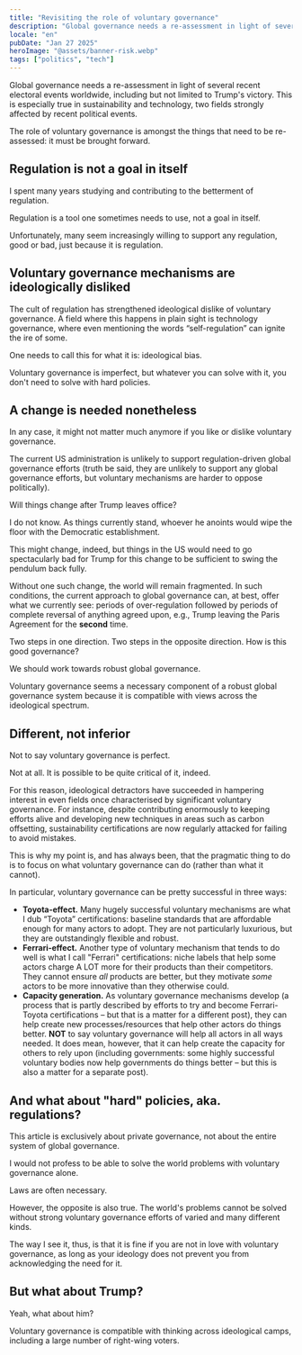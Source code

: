 ```yaml
---
title: "Revisiting the role of voluntary governance"
description: "Global governance needs a re-assessment in light of several recent electoral events worldwide. Re-examining the role of voluntary governance might help."
locale: "en"
pubDate: "Jan 27 2025"
heroImage: "@assets/banner-risk.webp"
tags: ["politics", "tech"]
---
```


Global governance needs a re-assessment in light of several recent electoral events worldwide, including but not limited to Trump's victory. This is especially true in sustainability and technology, two fields strongly affected by recent political events.

The role of voluntary governance is amongst the things that need to be re-assessed: it must be brought forward.

## Regulation is not a goal in itself
I spent many years studying and contributing to the betterment of regulation.

Regulation is a tool one sometimes needs to use, not a goal in itself.

Unfortunately, many seem increasingly willing to support any regulation, good or bad, just because it is regulation.

## Voluntary governance mechanisms are ideologically disliked
The cult of regulation has strengthened ideological dislike of voluntary governance. A field where this happens in plain sight is technology governance, where even mentioning the words “self-regulation” can ignite the ire of some.

One needs to call this for what it is: ideological bias.

Voluntary governance is imperfect, but whatever you can solve with it, you don't need to solve with hard policies.

## A change is needed nonetheless
In any case, it might not matter much anymore if you like or dislike voluntary governance.

The current US administration is unlikely to support regulation-driven global governance efforts (truth be said, they are unlikely to support any global governance efforts, but voluntary mechanisms are harder to oppose politically).

Will things change after Trump leaves office?

I do not know. As things currently stand, whoever he anoints would wipe the floor with the Democratic establishment.

This might change, indeed, but things in the US would need to go spectacularly bad for Trump for this change to be sufficient to swing the pendulum back fully.

Without one such change, the world will remain fragmented. In such conditions, the current approach to global governance can, at best, offer what we currently see: periods of over-regulation followed by periods of complete reversal of anything agreed upon, e.g., Trump leaving the Paris Agreement for the **second** time.

Two steps in one direction. Two steps in the opposite direction. How is this good governance?

We should work towards robust global governance.

Voluntary governance seems a necessary component of a robust global governance system because it is compatible with views across the ideological spectrum.

## Different, not inferior
Not to say voluntary governance is perfect. 

Not at all. It is possible to be quite critical of it, indeed.

For this reason, ideological detractors have succeeded in hampering interest in even fields once characterised by significant voluntary governance. For instance, despite contributing enormously to keeping efforts alive and developing new techniques in areas such as carbon offsetting, sustainability certifications are now regularly attacked for failing to avoid mistakes.

This is why my point is, and has always been, that the pragmatic thing to do is to focus on what voluntary governance can do (rather than what it cannot).

In particular, voluntary governance can be pretty successful in three ways:
- **Toyota-effect.** Many hugely successful voluntary mechanisms are what I dub “Toyota” certifications: baseline standards that are affordable enough for many actors to adopt. They are not particularly luxurious, but they are outstandingly flexible and robust.
- **Ferrari-effect.** Another type of voluntary mechanism that tends to do well is what I call "Ferrari" certifications: niche labels that help some actors charge A LOT more for their products than their competitors. They cannot ensure *all* products are better, but they motivate *some* actors to be more innovative than they otherwise could.
- **Capacity generation.** As voluntary governance mechanisms develop (a process that is partly described by efforts to try and become Ferrari-Toyota certifications – but that is a matter for a different post), they can help create new processes/resources that help other actors do things better. **NOT** to say voluntary governance will help all actors in all ways needed. It does mean, however, that it can help create the capacity for others to rely upon (including governments: some highly successful voluntary bodies now help governments do things better – but this is also a matter for a separate post).

## And what about "hard" policies, aka. regulations?
This article is exclusively about private governance, not about the entire system of global governance.

I would not profess to be able to solve the world problems with voluntary governance alone. 

Laws are often necessary.

However, the opposite is also true. The world's problems cannot be solved without strong voluntary governance efforts of varied and many different kinds.

The way I see it, thus, is that it is fine if you are not in love with voluntary governance, as long as your ideology does not prevent you from acknowledging the need for it.

## But what about Trump?
Yeah, what about him?

Voluntary governance is compatible with thinking across ideological camps, including a large number of right-wing voters.